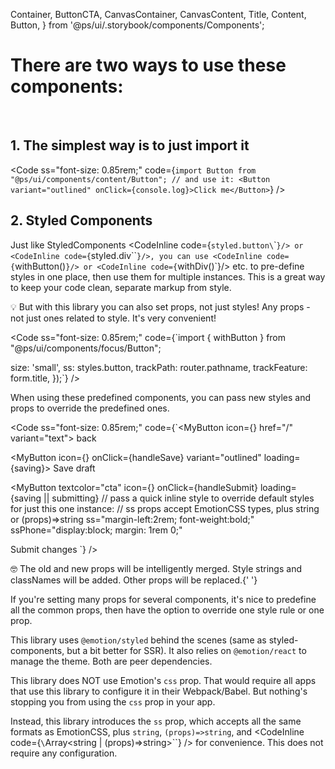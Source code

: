   Container,
  ButtonCTA,
  CanvasContainer,
  CanvasContent,
  Title,
  Content,
  Button,
} from '@ps/ui/.storybook/components/Components';

<Meta title="core/Styled Components" />

<ThemeProvider>
<Wrapper>

# There are two ways to use these components:

<br />

## 1. The simplest way is to just import it

<Code
  ss="font-size: 0.85rem;"
  code={`import Button from "@ps/ui/components/content/Button";
// and use it:
<Button variant="outlined" onClick={console.log}>Click me</Button>`}
/>

## 2. Styled Components

Just like StyledComponents <CodeInline code={`styled.button\`\``}/> or <CodeInline code={`styled.div\`\``}/>, you can use <CodeInline code={`withButton()`}/> or <CodeInline code={`withDiv()`}/> etc. to pre-define styles in one place, then use them for multiple instances. This is a great way to keep your code clean, separate markup from style.

<Text as="b" textcolor="accent">
  💡 But with this library you can also set props, not just styles!
</Text> Any props - not just ones related to style. It's very convenient!

<Code
  ss="font-size: 0.85rem;"
  code={`import { withButton } from "@ps/ui/components/focus/Button";
  
  size: 'small',
  ss: styles.button,
  trackPath: router.pathname,
  trackFeature: form.title,
});`}
/>

When using these predefined components, you can pass new styles and props to override the predefined ones.

<Code
  ss="font-size: 0.85rem;"
  code={`<MyButton icon={<Icon name="arrow-left" />} href="/" variant="text"> back</MyButton>
  
<MyButton icon={<Icon name="stop-watch" />} onClick={handleSave} variant="outlined" loading={saving}>
  Save draft
</MyButton>
  
<MyButton
  textcolor="cta"
  icon={<Icon name="thumbs-up" />}
  onClick={handleSubmit}
  loading={saving || submitting}
  // pass a quick inline style to override default styles for just this one instance:
  // ss props accept EmotionCSS types, plus string or (props)=>string
  ss="margin-left:2rem; font-weight:bold;"
  ssPhone="display:block; margin: 1rem 0;"
>
  Submit changes
</MyButton>
`}
/>

<Text as="b" textcolor="accent">
  🤓 The old and new props will be intelligently merged.
</Text> Style strings and classNames will be added. Other props will be replaced.{' '}

If you're setting many props for several components, it's nice to predefine all the common props, then have the option to override one style rule or one prop.

This library uses `@emotion/styled` behind the scenes (same as styled-components, but a bit better for SSR). It also relies on `@emotion/react` to manage the theme. Both are peer dependencies.

This library does NOT use Emotion's `css` prop. That would require all apps that use this library to configure it in their Webpack/Babel. But nothing's stopping you from using the `css` prop in your app.

Instead, this library introduces the `ss` prop, which accepts all the same formats as EmotionCSS, plus `string`, `(props)=>string`, and <CodeInline code={`\`Array<string | (props)=>string>\``} /> for convenience. This does not require any configuration.

</Wrapper>
</ThemeProvider>
